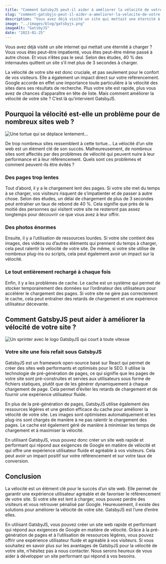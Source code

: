 ```yaml
---
title: "Comment GatsbyJS peut-il aider à améliorer la vélocité de votre site ?"
slug: "comment-gatsbyjs-peut-il-aider-a-ameliorer-la-velocite-de-votre-site"
description: "Vous avez déjà visité un site qui mettait une éternité à charger ? Vous avez sûrement quitté ce site avant même qu’il ne le soit complètement. Dans cet article, nous allons voir comment GatsbyJS peut vous aider à améliorer la vélocité de votre site."
image: "../images/blog/gatsbyjs.png"
imageAlt: "GatsbyJS"
date: "2023-01-25"
---
```


Vous avez déjà visité un site internet qui mettait une éternité à charger ? Vous vous êtes peut-être impatienté, vous êtes peut-être même passé à autre chose. Et vous n’êtes pas le seul. Selon des études, 40 % des internautes quittent un site s’il met plus de 3 secondes à charger.

La vélocité de votre site est donc cruciale, et pas seulement pour le confort de vos visiteurs. Elle a également un impact direct sur votre référencement. Google accorde en effet une importance toute particulière à la vélocité des sites dans ses résultats de recherche. Plus votre site est rapide, plus vous avez de chances d’apparaître en tête de liste. Mais comment améliorer la vélocité de votre site ? C’est là qu’intervient GatsbyJS.

## Pourquoi la vélocité est-elle un problème pour de nombreux sites web ?

![Une tortue qui se déplace lentement…](https://sp-ao.shortpixel.ai/client/to_auto,q_glossy,ret_img,w_721/https://image-in.net/wp-content/uploads/2023/01/turtle-1850190__480.jpg)

De trop nombreux sites ressemblent à cette tortue…
La vélocité d’un site web est un élément clé de son succès. Malheureusement, de nombreux sites sont affectés par des problèmes de vélocité qui peuvent nuire à leur performance et à leur référencement. Quels sont ces problèmes et comment peuvent-ils être évités ?

### Des pages trop lentes

Tout d’abord, il y a le chargement lent des pages. Si votre site met du temps à se charger, vos visiteurs risquent de s’impatienter et de passer à autre chose. Selon des études, un délai de chargement de plus de 3 secondes peut entraîner un taux de rebond de 40 %. Cela signifie que près de la moitié des personnes qui visitent votre site ne resteront pas assez longtemps pour découvrir ce que vous avez à leur offrir.

### Des photos énormes

Ensuite, il y a l’utilisation de ressources lourdes. Si votre site contient des images, des vidéos ou d’autres éléments qui prennent du temps à charger, cela peut ralentir la vélocité de votre site. De même, si votre site utilise de nombreux plug-ins ou scripts, cela peut également avoir un impact sur la vélocité.

### Le tout entièrement rechargé à chaque fois

Enfin, il y a les problèmes de cache. Le cache est un système qui permet de stocker temporairement des données sur l’ordinateur des utilisateurs pour accélérer le chargement des pages. Si votre site ne gère pas correctement le cache, cela peut entraîner des retards de chargement et une expérience utilisateur décevante.

## Comment GatsbyJS peut aider à améliorer la vélocité de votre site ?

![Un sprinter avec le logo GatsbyJS qui court à toute vitesse](https://sp-ao.shortpixel.ai/client/to_auto,q_glossy,ret_img,w_1024/https://image-in.net/wp-content/uploads/2023/01/Fichier-1@2x-1-1024x683.png)

### Votre site une fois refait sous GatsbyJS

GatsbyJS est un framework open-source basé sur React qui permet de créer des sites web performants et optimisés pour le SEO. Il utilise la technologie de pré-génération de pages, ce qui signifie que les pages de votre site sont pré-construites et servies aux utilisateurs sous forme de fichiers statiques, plutôt que de les générer dynamiquement à chaque chargement de page. Cela permet d’éviter les retards de chargement et de fournir une expérience utilisateur fluide.

En plus de la pré-génération de pages, GatsbyJS utilise également des ressources légères et une gestion efficace du cache pour améliorer la vélocité de votre site. Les images sont optimisées automatiquement et les plug-ins sont chargés de manière à ne pas ralentir le chargement des pages. Le cache est également géré de manière à minimiser les temps de chargement et à maximiser la vélocité.

En utilisant GatsbyJS, vous pouvez donc créer un site web rapide et performant qui répond aux exigences de Google en matière de vélocité et qui offre une expérience utilisateur fluide et agréable à vos visiteurs. Cela peut avoir un impact positif sur votre référencement et sur votre taux de conversion.

## Conclusion

La vélocité est un élément clé pour le succès d’un site web. Elle permet de garantir une expérience utilisateur agréable et de favoriser le référencement de votre site. Si votre site est lent à charger, vous pouvez perdre des visiteurs et vous retrouver pénalisé par Google. Heureusement, il existe des solutions pour améliorer la vélocité de votre site. GatsbyJS est l’une d’entre elles.

En utilisant GatsbyJS, vous pouvez créer un site web rapide et performant qui répond aux exigences de Google en matière de vélocité. Grâce à la pré-génération de pages et à l’utilisation de ressources légères, vous pouvez offrir une expérience utilisateur fluide et agréable à vos visiteurs. Si vous souhaitez en savoir plus sur les avantages de GatsbyJS pour la vélocité de votre site, n’hésitez pas à nous contacter. Nous serons heureux de vous aider à développer un site performant qui répond à vos besoins.

